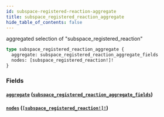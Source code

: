```yaml
---
id: subspace-registered-reaction-aggregate
title: subspace_registered_reaction_aggregate
hide_table_of_contents: false
---
```


aggregated selection of "subspace_registered_reaction"

```graphql
type subspace_registered_reaction_aggregate {
  aggregate: subspace_registered_reaction_aggregate_fields
  nodes: [subspace_registered_reaction!]!
}
```

### Fields

#### [`aggregate`](#) ([`subspace_registered_reaction_aggregate_fields`](/07-graphql/objects/subspace-registered-reaction-aggregate-fields))

#### [`nodes`](#) ([`[subspace_registered_reaction!]!`](/07-graphql/objects/subspace-registered-reaction))
